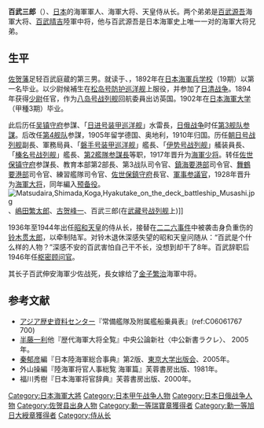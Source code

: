 {{copyedit|time=2014-07-01T17:10:21+00:00}}
{{Infobox military person
|name= 百武 三郎
|birth_date=1872年6月3日
|death_date= {{Death date and age|1963|10|30|1872|06|03}}
|birth_place=  {{JPN}} [[佐贺县|佐贺县]]
|death_place=
|image= Saburō Hyakutake.jpg
|caption= 
|nickname=
|allegiance= [[日本帝国|日本帝国]]
|branch= [[File:War_flag_of_the_Imperial_Japanese_Army.svg|22x20px]] [[大日本帝国海军|大日本帝国海军]]
|serviceyears= 1894 - 1928
|rank= 海军[[大将|大将]]
}}
'''百武三郎'''（{{bd|1872年|6月3日|1963年|10月30日|Hyakutake Saburou}}）、[[日本|日本]]的海軍軍人、海軍大将、天皇侍从长。两个弟弟是[[百武源吾|百武源吾]]海軍大将、[[百武晴吉|百武晴吉]]陸軍中将，他与百武源吾是日本海軍史上唯一一对的海軍大将兄弟。

== 生平 ==
[[佐贺藩|佐贺藩]]足轻百武庭蔵的第三男。就读于{{tsl|ja|佐賀県立佐賀西高等学校||佐賀中学}}、{{tsl|ja|攻玉社中学校・高等学校||攻玉社}}，1892年在[[日本海軍兵学校|日本海軍兵学校]]（19期）以第一名毕业。以少尉候補生在[[松岛号防护巡洋舰|松岛号防护巡洋舰]]上服役，并参加了[[日清战争|日清战争]]。1894年获得[[少尉|少尉]]任官，作为[[八岛号战列舰|八岛号战列舰]]回航委員出访英国。1902年在[[日本海軍大学|日本海軍大学]]（甲種3期）毕业。

此后历任[[吴镇守府|吴镇守府]]参謀、「[[日进_(装甲巡洋舰)|日进号装甲巡洋舰]]」水雷長，[[日俄战争|日俄战争]]时任[[第三舰队_(日本海军)|第3舰队]][[参謀|参謀]]。后改任[[第四舰队_(日本海军)|第4舰队]]参謀，1905年留学德国、奥地利，1910年归国。历任[[朝日号战列舰|朝日号战列舰]]副長、軍務局員、「[[磐手号|磐手号装甲巡洋舰]]」艦長、「[[伊势号战列舰|伊势号战列舰]]」艤装員長、「[[榛名号战列舰|榛名号战列舰]]」艦長、[[第二舰队_(日本海军)|第2艦隊]][[参謀長|参謀長]]等职，1917年晋升为[[海軍少将|海軍少将]]。转任[[佐世保镇守府|佐世保镇守府]]参謀長、教育本部第2部長、第3战队司令官、[[鎮海要港部|鎮海要港部]]司令官、[[舞鶴鎮守府|舞鶴要港部]]司令官、練習艦隊司令官、[[佐世保鎮守府|佐世保鎮守府]]長官、[[軍事参議官|軍事参議官]]，1928年晋升为[[海軍大将|海軍大将]]，同年編入[[预备役|预备役]]。
[[File:Matsudaira,Shimada,Koga,Hyakutake_on_the_deck_battleship_Musashi.jpg|alt=Matudair,Shimada,Koga,Hyakutake deck on the battleship Musashi]]、[[嶋田繁太郎|嶋田繁太郎]]、[[古贺峰一|古贺峰一]]、百武三郎(在[[武藏号战列舰|武藏号战列舰]]上)]]

1936年至1944年出任[[昭和天皇|昭和天皇]]的侍从长，接替在[[二二六事件|二二六事件]]中被袭击身负重伤的[[铃木贯太郎|铃木贯太郎]]，以牵制陆军。对铃木退休深感失望的昭和天皇问随从：“百武是个什么样的人物？”深感不安的百武害怕自己干不长，没想到却干了8年。百武辞职后1946年任[[枢密顾问官|枢密顾问官]]。

其长子百武伸安海軍少佐战死，長女嫁给了[[金子繁治|金子繁治]]海軍中将。

== 参考文献 ==
* [[アジア歴史資料センター|アジア歴史資料センター]]『常備艦隊及附属艦船乗員表』(ref:C​0​6​0​6​1​7​6​7​700)
* [[半藤一利|半藤一利]]他『歴代海軍大将全覧』中央公論新社〈中公新書ラクレ〉、 2005年。
* [[秦郁彦|秦郁彦]]編『日本陸海軍総合事典』第2版、[[東京大学出版会|東京大学出版会]]、2005年。
* 外山操編『陸海軍将官人事総覧 海軍篇』芙蓉書房出版、1981年。
* 福川秀樹『日本海軍将官辞典』芙蓉書房出版、2000年。
{{reflist}}

{{日本海軍大將}}
{{侍从长}}
{{Authority control}}
{{DEFAULTSORT:Hyakutake Saburou}}
[[Category:日本海軍大將|Category:日本海軍大將]]
[[Category:日本甲午战争人物|Category:日本甲午战争人物]]
[[Category:日本日俄战争人物|Category:日本日俄战争人物]]
[[Category:佐贺县出身人物|Category:佐贺县出身人物]]
[[Category:勳一等瑞寶章獲得者|Category:勳一等瑞寶章獲得者]]
[[Category:勳一等旭日大綬章獲得者|Category:勳一等旭日大綬章獲得者]]
[[Category:侍从长|Category:侍从长]]